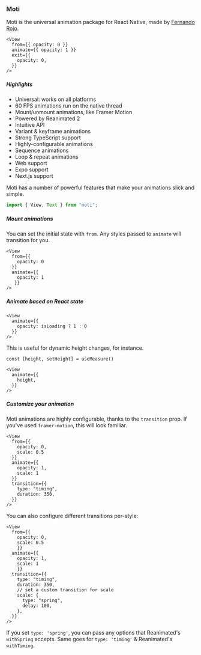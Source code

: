 ### Moti

Moti is the universal animation package for React Native, made by [Fernando Rojo](https://twitter.com/fernandotherojo).

```tsx
<View
  from={{ opacity: 0 }}
  animate={{ opacity: 1 }}
  exit={{
    opacity: 0,
  }}
/>
```

##### Highlights

- Universal: works on all platforms
- 60 FPS animations run on the native thread
- Mount/unmount animations, like Framer Motion
- Powered by Reanimated 2
- Intuitive API
- Variant & keyframe animations
- Strong TypeScript support
- Highly-configurable animations
- Sequence animations
- Loop & repeat animations
- Web support
- Expo support
- Next.js support



Moti has a number of powerful features that make your animations slick and simple.

```ts
import { View, Text } from "moti";
```

##### Mount animations

You can set the initial state with `from`. Any styles passed to `animate` will transition for you.

```tsx
<View 
  from={{ 
    opacity: 0
  }} 
  animate={{ 
    opacity: 1
   }} 
/>
```

##### Animate based on React state

```tsx
<View 
  animate={{ 
    opacity: isLoading ? 1 : 0 
  }} 
/>
```

This is useful for dynamic height changes, for instance.

```tsx
const [height, setHeight] = useMeasure()

<View
  animate={{
    height,
  }}
/>
```

##### Customize your animation

Moti animations are highly configurable, thanks to the `transition` prop. If you've used `framer-motion`, this will look familiar.

```tsx
<View
  from={{ 
    opacity: 0, 
    scale: 0.5 
  }}
  animate={{ 
    opacity: 1, 
    scale: 1 
  }}
  transition={{
    type: "timing",
    duration: 350,
  }}
/>
```

You can also configure different transitions per-style:

```tsx
<View
  from={{ 
    opacity: 0, 
    scale: 0.5 
    }}
  animate={{ 
    opacity: 1, 
    scale: 1
    }}
  transition={{
    type: "timing",
    duration: 350,
    // set a custom transition for scale
    scale: {
      type: "spring",
      delay: 100,
    },
  }}
/>
```

If you set `type: 'spring'`, you can pass any options that Reanimated's `withSpring` accepts. Same goes for `type: 'timing'` & Reanimated's `withTiming`.
